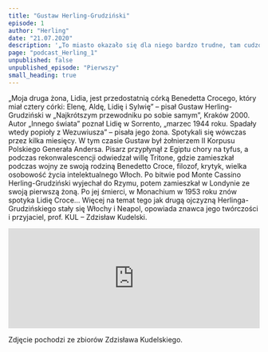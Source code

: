 ```yaml
---
title: "Gustaw Herling-Grudziński"
episode: 1
author: "Herling"
date: "21.07.2020"
description: '„To miasto okazało się dla niego bardzo trudne, tam cudzoziemiec czuje się zawsze przybyszem” – opowiada znawca jego twórczości i przyjaciel, prof. KUL – Zdzisław Kudelski.'
page: "podcast_Herling_1"
unpublished: false
unpublished_episode: "Pierwszy"
small_heading: true
---
```


„Moja druga żona, Lidia, jest przedostatnią córką Benedetta Crocego, który miał cztery córki: Elenę, Aldę, Lidię i Sylwię” – pisał Gustaw Herling-Grudziński w „Najkrótszym przewodniku po sobie samym”, Kraków 2000. Autor „Innego świata” poznał Lidię w Sorrento, „marzec  1944 roku. Spadały wtedy popioły z Wezuwiusza” – pisała jego żona. Spotykali się wówczas przez kilka miesięcy. W tym czasie Gustaw był żołnierzem II Korpusu Polskiego Generała Andersa. Pisarz przypłynął z Egiptu chory na tyfus, a podczas rekonwalescencji odwiedzał willę Tritone, gdzie zamieszkał podczas wojny ze swoją rodziną Benedetto Croce,  filozof, krytyk, wielka osobowość życia intelektualnego Włoch.  Po bitwie pod Monte Cassino Herling-Grudziński wyjechał do Rzymu, potem zamieszkał w Londynie ze swoją pierwszą żoną. Po jej śmierci, w Monachium w 1953 roku znów spotyka Lidię Croce… Więcej na temat tego jak drugą ojczyzną Herlinga-Grudzińskiego stały się Włochy i Neapol, opowiada znawca jego twórczości i przyjaciel, prof. KUL – Zdzisław Kudelski.

<iframe src="https://widget.spreaker.com/player?episode_id=39870674&theme=light&playlist=false&playlist-continuous=false&autoplay=false&live-autoplay=false&chapters-image=true&episode_image_position=right&hide-logo=false&hide-likes=false&hide-comments=false&hide-sharing=false&hide-download=true" width="100%" height="200px" frameborder="0"></iframe>

Zdjęcie pochodzi ze zbiorów Zdzisława Kudelskiego.